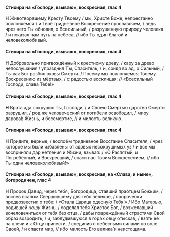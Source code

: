 #### Стихира на «Господи, взываю», воскресная, глас 4

**Н** Животворящему Кресту Твоему / мы, Христе Боже, непрестанно поклоняемся / и Твоё тридневное Воскресение прославляем, / ведь чрез него Ты обновил, о Всесильный, / разрушенную природу человека / и показал нам путь на небеса, // ибо Ты один благой и человеколюбивый.

#### Стихира на «Господи, взываю», воскресная, глас 4

**Н** Добровольно пригвождённый к крестному древу, / кару за древо непослушания / упразднил Ты, Спаситель, / и, сойдя во ад, о Сильный, / Ты как Бог разбил оковы Смерти. / Посему мы поклоняемся Твоему Воскресению из мёртвых, / с радостью восклицая: // «Всесильный Господи, слава Тебе!»

#### Стихира на «Господи, взываю», воскресная, глас 4

**Н** Врата ада сокрушил Ты, Господи, / и Своею Смертью царство Смерти разрушил, / род же человеческий от погибели освободил, / миру дарова́в Жизнь, и бессмертие, // и милость великую.

#### Стихира на «Господи, взываю», воскресная, глас 4

**Н** Придите, верные, / воспоём тридневное Восстание Спасителя, / чрез которое мы были избавлены от адовых несокрушимых уз / и все мы восприняли дар нетления и Жизни, взывая: / «О Распятый, и Погребённый, и Воскресший, / спаси нас Твоим Воскресением, // ибо Ты один человеколюбивый!»

#### Стихира на «Господи, взываю», воскресная, на «Слава, и ныне», богородичен, глас 4

**Н** Пророк Давид, через тебя, Богородица, ставший пра́отцем Божьим, / воспев псалом Свершившему для тебя великое, / пророчески предвозвестил о тебе: / «Стала Царица одесну́ю Тебя!» / Ибо Матерью, родившей *нашу* Жизнь, / соделал тебя Христос Бог, / возжелавший вочеловечиться от тебя без отца, / дабы повреждённый страстями Свой образ возродить, / и, заблудившуюся в горах овцу отыскав, / взять её на плечи и к Отцу принести, / соединив с небесными силами по воле Своей, / и спасти мир, // ибо милость Его велика́ и неистощима.
